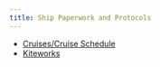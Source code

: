 ```yaml
---
title: Ship Paperwork and Protocols
---
```

-   [Cruises/Cruise Schedule](https://docs.google.com/spreadsheets/d/153jotShaMERiNy9uUIzngoRGeViB-CU4soD7FutxyYo/edit?usp=sharing){.external target="_blank"}
- [Kiteworks](https://sfc.doc.gov/login?LoginRedir=%2Fw%2FQfMWFmp63drfjGUCVy3As04GMGUOV5hz9lOZbe3Vsuvvp&w=QfMWFmp63drfjGUCVy3As04GMGUOV5hz9lOZbe3Vsuvvp#/){.external target="_blank"}